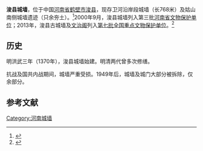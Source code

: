 {{文物保护单位
| 级别 = 1
| 名称 = 浚县古城墙及文治阁
| 图片 = 
| 所在 = [[河南省|河南省]][[浚县|浚县]]
| 分类 = 石窟寺及石刻
| 时代 = 明
| 编号 = 7-1182-3-480
| 登录 = 2013年3月5日
}}
'''浚县城墙'''，位于中国[[河南省|河南省]][[鹤壁市|鹤壁市]][[浚县|浚县]]，现存卫河沿岸段城墙（长768米）及姑山南侧城墙遗迹（只余夯土）。<ref>{{Cite web |url=http://news.ifeng.com/gundong/detail_2013_07/25/27901434_0.shtml |title=探访浚县古文明之古城墙 |access-date=2015-04-12 |archive-date=2019-08-22 |archive-url=https://web.archive.org/web/20190822024139/http://news.ifeng.com/gundong/detail_2013_07/25/27901434_0.shtml |dead-url=no }}</ref>2000年9月，浚县城墙列入第三批[[河南省文物保护单位|河南省文物保护单位]]；2013年，浚县古城墙及[[文治阁|文治阁]]列入[[第七批全国重点文物保护单位|第七批全国重点文物保护单位]]。<ref>{{Cite web |url=http://www.hebi.gov.cn/eportal/ui?pageId=745168&articleKey=1069190&columnId=662004 |title=国务院公布第七批全国重点文物保护单位我市浚县碧霞宫等7处“国保”  |access-date=2015-04-12 |archive-url=https://web.archive.org/web/20150924025455/http://www.hebi.gov.cn/eportal/ui?pageId=745168&articleKey=1069190&columnId=662004 |archive-date=2015-09-24 |dead-url=yes }}</ref>

== 历史 ==
明洪武三年（1370年），浚县城墙始建。明清两代曾多次修缮。

抗战及国共内战期间，城墙严重受损。1949年后，城墙及城门大部分被拆除，仅余部分。

==参考文献==
{{reflist}}

{{河南省境内的古城墙}}
{{河南全国重点文物保护单位}}

{{DEFAULTSORT:X浚}}

[[Category:河南城墙|Category:河南城墙]]